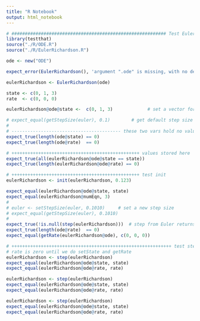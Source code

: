 ```yaml
---
title: "R Notebook"
output: html_notebook
---
```



```r
# ########################################################## Test EulerRichardson
library(testthat)
source("./R/ODE.R")
source("./R/EulerRichardson.R")

ode <- new("ODE")

expect_error(EulerRichardson(), 'argument ".ode" is missing, with no default')

eulerRichardson <- EulerRichardson(ode)

state <- c(0, 1, 3)
rate  <- c(0, 0, 0)

eulerRichardson@ode@state <-  c(0, 1, 3)             # set a vector for state

# expect_equal(getStepSize(euler), 0.1)        # get default step size
# 
# ----------------------------------------- these two vars hold no values
expect_true(length(ode@state) == 0)
expect_true(length(ode@rate)  == 0)

# ++++++++++++++++++++++++++++++++++++++++++++++++ values stored here
expect_true(all(eulerRichardson@ode@state == state))
expect_true(length(eulerRichardson@ode@rate) == 0)

# ++++++++++++++++++++++++++++++++++++++++++++++++ test init
eulerRichardson <- init(eulerRichardson, 0.123)

expect_equal(eulerRichardson@ode@state, state)
expect_equal(eulerRichardson@numEqn, 3)
# 
# euler <- setStepSize(euler, 0.1010)     # set a new step size
# expect_equal(getStepSize(euler), 0.1010)
# 
expect_true(!is.null(step(eulerRichardson)))  # step from Euler returns a value
expect_true(length(ode@rate)  == 0)
expect_equal(getRate(eulerRichardson@ode), c(0, 0, 0))

# ++++++++++++++++++++++++++++++++++++++++++++++++++++++++++++ test step()
# rate is zero until we do setState and getRate
eulerRichardson <- step(eulerRichardson)
expect_equal(eulerRichardson@ode@state, state)
expect_equal(eulerRichardson@ode@rate, rate)

eulerRichardson <- step(eulerRichardson)
expect_equal(eulerRichardson@ode@state, state)
expect_equal(eulerRichardson@ode@rate, rate)

eulerRichardson <- step(eulerRichardson)
expect_equal(eulerRichardson@ode@state, state)
expect_equal(eulerRichardson@ode@rate, rate)



```


